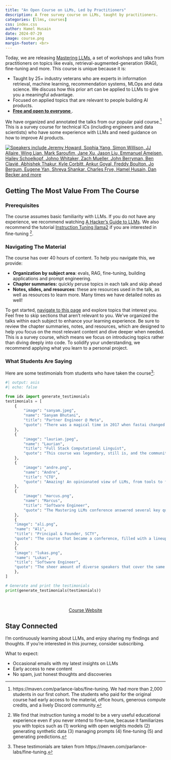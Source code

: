 ```yaml
---
title: "An Open Course on LLMs, Led by Practitioners"
description: A free survey course on LLMs, taught by practitioners.
categories: [llms, courses]
css: index.css
author: Hamel Husain
date: 2024-07-29
image: course.png
margin-footer: <br>
---
```


Today, we are releasing [Mastering LLMs](https://parlance-labs.com/education/), a set of workshops and talks from practitioners on topics like evals, retrieval-augmented-generation (RAG), fine-tuning and more. This course is unique because it is:

-  Taught by 25+ industry veterans who are experts in information retrieval, machine learning, recommendation systems, MLOps and data science.  We discuss how this prior art can be applied to LLMs to give you a meaningful advantage.
-  Focused on applied topics that are relevant to people building AI products.
-  <ins>**Free and open to everyone**</ins>.

We have organized and annotated the talks from our popular paid course.[^1] This is a survey course for technical ICs (including engineers and data scientists) who have some experience with LLMs and need guidance on how to improve AI products.

[![_Speakers include Jeremy Howard, Sophia Yang, Simon Willison, JJ Allaire, Wing Lian, Mark Saroufim, Jane Xu, Jason Liu, Emmanuel Ameisen, Hailey Schoelkopf, Johno Whitaker, Zach Mueller, John Berryman, Ben Clavié, Abhishek Thakur, Kyle Corbitt, Ankur Goyal, Freddy Boulton, Jo Bergum, Eugene Yan, Shreya Shankar, Charles Frye, Hamel Husain, Dan Becker and more_](course.png)](https://parlance-labs.com/education/){target="_blank"}

## Getting The Most Value From The Course

### Prerequisites

The course assumes basic familiarity with LLMs.  If you do not have any experience, we recommend watching [A Hacker’s Guide to LLMs](https://www.youtube.com/watch?v=jkrNMKz9pWU).  We also recommend the tutorial [Instruction Tuning llama2](https://www.philschmid.de/instruction-tune-llama-2) if you are interested in fine-tuning [^2].

### Navigating The Material

The course has over 40 hours of content.  To help you navigate this, we provide:

- **Organization by subject area**: evals, RAG, fine-tuning, building applications and prompt engineering.
- **Chapter summaries:** quickly peruse topics in each talk and skip ahead
- **Notes, slides, and resources**: these are resources used in the talk, as well as resources to learn more.  Many times we have detailed notes as well!

To get started, [navigate to this page](https://parlance-labs.com/education) and explore topics that interest you. Feel free to skip sections that aren't relevant to you. We've organized the talks within each subject to enhance your learning experience. Be sure to review the chapter summaries, notes, and resources, which are designed to help you focus on the most relevant content and dive deeper when needed. This is a survey course, which means we focus on introducing topics rather than diving deeply into code. To solidify your understanding, we recommend applying what you learn to a personal project.

### What Students Are Saying

Here are some testimonials from students who have taken the course[^4]:

:::{.testimonial-section}
```python
#| output: asis
#| echo: false

from idx import generate_testimonials
testimonials = [
    {
        "image": "sanyam.jpeg",
        "name": "Sanyam Bhutani",
        "title": "Partner Engineer @ Meta",
        "quote": "There was a magical time in 2017 when fastai changed the deep learning world. This course does the same by extending very applied knowledge to LLMs Best in class teachers teach you their knowledge with no fluff"
    },
    {
        "image": "laurian.jpeg",
        "name": "Laurian",
        "title": "Full Stack Computational Linguist",
        "quote": "This course was legendary, still is, and the community on Discord is amazing. I've been through these lessons twice and I have to do it again as there are so many nuances you will get once you actually have those problems on your own deployment.!"
    },
    {
        "image": "andre.png",
        "name": "Andre",
        "title": "CTO",
        "quote": "Amazing! An opinionated view of LLMs, from tools to fine-tuning. Excellent speakers, giving some of the best lectures and advice out there! A lot of real-life experiences and tips you can’t find anywhere on the web packed into this amazing course/workshop/conference! Thanks Dan and Hamel for making this happen!"
    },
    {
        "image": "marcus.png",
        "name": "Marcus",
        "title": "Software Engineer",
        "quote": "The Mastering LLMs conference answered several key questions I had about when to fine-tune base models, building evaluation suits and when to use RAG. The sessions provided a valuable overview of the technical challenges and considerations involved in building and deploying custom LLMs."
    },
    {
    "image": "ali.png",
    "name": "Ali",
    "title": "Principal & Founder, SCTY",
    "quote": "The course that became a conference, filled with a lineup of renowned practitioners whose expertise (and contributions to the field) was only exceeded by their generosity of spirit."
    },
    {
    "image": "lukas.png",
    "name": "Lukas",
    "title": "Software Engineer",
    "quote": "The sheer amount of diverse speakers that cover the same topics from different approaches, both praising and/or degrading certain workflows makes this extremely valuable. Especially when a lot of information online, is produced by those, who are building a commercial product behind, naturally is biased towards a fine tune, a RAG, an open source LLM, an open ai LLM etc. It is rather extra ordinary to have a variety of opinions packed like this. Thank you!"
    },
]

# Generate and print the testimonials
print(generate_testimonials(testimonials))
```
<br>

<center>[Course Website](https://parlance-labs.com/education){target="_blank"}</center>

:::

## Stay Connected

I'm continuously learning about LLMs, and enjoy sharing my findings and thoughts. If you're interested in this journey, consider subscribing.

What to expect:

- Occasional emails with my latest insights on LLMs
- Early access to new content
- No spam, just honest thoughts and discoveries

<script async data-uid="6379a28bdb" src="https://hamel.ck.page/6379a28bdb/index.js"></script>


[^1]: https://maven.com/parlance-labs/fine-tuning. We had more than 2,000 students in our first cohort. The students who paid for the original course had early access to the material, office hours, generous compute credits, and a lively Discord community.
[^2]: We find that instruction tuning a model to be a very useful educational experience even if you never intend to fine-tune, because it familiarizes you with topics such as (1) working with open weights models (2) generating synthetic data  (3) managing prompts (4) fine-tuning (5)  and generating predictions.
[^3]: Eventually, tools become so good that they encapsulate good processes.  However, this is often not true for nascent or emerging technologies.  
[^4]: These testimonials are taken from https://maven.com/parlance-labs/fine-tuning.
